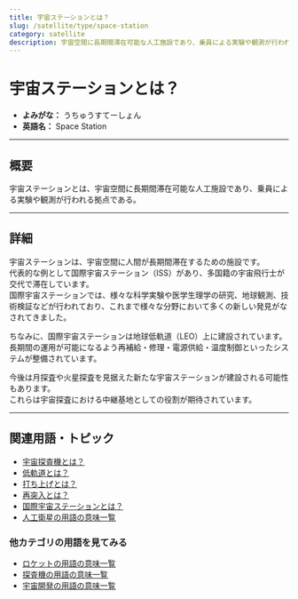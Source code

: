 ```yaml
---
title: 宇宙ステーションとは？
slug: /satellite/type/space-station
category: satellite
description: 宇宙空間に長期間滞在可能な人工施設であり、乗員による実験や観測が行われる拠点のことである宇宙ステーションの意味・定義・内容について解説します。  
---
```



<Head>
  <script type="application/ld+json">
    {`{
      "@context": "https://schema.org",
      "@type": "DefinedTerm",
      "name": "宇宙ステーション",
      "inDefinedTermSet": "https://www.space-portal.org",
      "termCode": "satellite/type/space-station",
      "description": "宇宙空間に長期間滞在可能な人工施設であり、乗員による実験や観測が行われる拠点のことである宇宙ステーションの意味・定義・内容について解説します。  ",
      "url": "https://www.space-portal.org/docs/satellite/type/space-station"
    }`}
  </script>
</Head>

# 宇宙ステーションとは？

- **よみがな：** うちゅうすてーしょん  
- **英語名：** Space Station  

---

## 概要

宇宙ステーションとは、宇宙空間に長期間滞在可能な人工施設であり、乗員による実験や観測が行われる拠点である。  

---

## 詳細

宇宙ステーションは、宇宙空間に人間が長期間滞在するための施設です。  
代表的な例として国際宇宙ステーション（ISS）があり、多国籍の宇宙飛行士が交代で滞在しています。  
国際宇宙ステーションでは、様々な科学実験や医学生理学の研究、地球観測、技術検証などが行われており、これまで様々な分野において多くの新しい発見がなされてきました。  

ちなみに、国際宇宙ステーションは地球低軌道（LEO）上に建設されています。  
長期間の運用が可能になるよう再補給・修理・電源供給・温度制御といったシステムが整備されています。  

今後は月探査や火星探査を見据えた新たな宇宙ステーションが建設される可能性もあります。  
これらは宇宙探査における中継基地としての役割が期待されています。  

---

## 関連用語・トピック

- [宇宙探査機とは？](/docs/explorer/space-probe)
- [低軌道とは？](/docs/orbit/type/low-earth-orbit)
- [打ち上げとは？](/docs/rocket/launch/launch)
- [再突入とは？](/docs/explorer/technology/reentry)
- [国際宇宙ステーションとは？](/docs/satellite/index/iss)
- [人工衛星の用語の意味一覧](/docs/category/satellite)

### 他カテゴリの用語を見てみる
- [ロケットの用語の意味一覧](/docs/category/rocket)
- [探査機の用語の意味一覧](/docs/category/explorer)
- [宇宙開発の用語の意味一覧](/docs/category/glossary)
